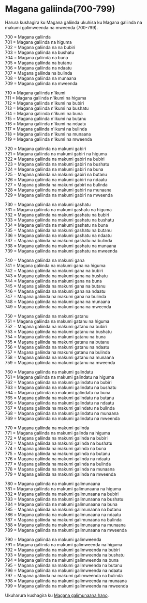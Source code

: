 # Magana galiinda(700-799)

Harura kushagira ku Magana galiinda ukuhisa ku Magana galiinda na makumi galimweenda na mweenda (700-799).

700 = Magana galiinda  
701 = Magana galiinda na higuma  
702 = Magana galiinda na na bubiri  
703 = Magana galiinda na bushatu  
704 = Magana galiinda na buna  
705 = Magana galiinda na butanu  
706 = Magana galiinda na ndaatu  
707 = Magana galiinda na bulinda  
708 = Magana galiinda na munaana  
709 = Magana galiinda na mweenda

710 = Magana galiinda n'ikumi  
711 = Magana galiinda n'ikumi na higuma  
712 = Magana galiinda n'ikumi na bubiri  
713 = Magana galiinda n'ikumi na bushatu  
714 = Magana galiinda n'ikumi na buna  
715 = Magana galiinda n'ikumi na butanu  
716 = Magana galiinda n'ikumi na ndaatu  
717 = Magana galiinda n'ikumi na bulinda  
718 = Magana galiinda n'ikumi na munaana  
719 = Magana galiinda n'ikumi na mweenda

720 = Magana galiinda na makumi gabiri  
721 = Magana galiinda na makumi gabiri na higuma  
722 = Magana galiinda na makumi gabiri na bubiri  
723 = Magana galiinda na makumi gabiri na bushatu  
724 = Magana galiinda na makumi gabiri na buna  
725 = Magana galiinda na makumi gabiri na butanu  
726 = Magana galiinda na makumi gabiri na ndaatu  
727 = Magana galiinda na makumi gabiri na bulinda  
728 = Magana galiinda na makumi gabiri na munaana  
729 = Magana galiinda na makumi gabiri na mweenda

730 = Magana galiinda na makumi gashatu  
731 = Magana galiinda na makumi gashatu na higuma  
732 = Magana galiinda na makumi gashatu na bubiri  
733 = Magana galiinda na makumi gashatu na bushatu  
734 = Magana galiinda na makumi gashatu na buna  
735 = Magana galiinda na makumi gashatu na butanu  
736 = Magana galiinda na makumi gashatu na ndaatu  
737 = Magana galiinda na makumi gashatu na bulinda  
738 = Magana galiinda na makumi gashatu na munaana  
739 = Magana galiinda na makumi gashatu na mweenda

740 = Magana galiinda na makumi gana  
741 = Magana galiinda na makumi gana na higuma  
742 = Magana galiinda na makumi gana na bubiri  
743 = Magana galiinda na makumi gana na bushatu  
744 = Magana galiinda na makumi gana na buna  
745 = Magana galiinda na makumi gana na butanu  
746 = Magana galiinda na makumi gana na ndaatu  
747 = Magana galiinda na makumi gana na bulinda  
748 = Magana galiinda na makumi gana na munaana  
749 = Magana galiinda na makumi gana na mweenda

750 = Magana galiinda na makumi gatanu  
751 = Magana galiinda na makumi gatanu na higuma  
752 = Magana galiinda na makumi gatanu na bubiri  
753 = Magana galiinda na makumi gatanu na bushatu  
754 = Magana galiinda na makumi gatanu na buna  
755 = Magana galiinda na makumi gatanu na butanu  
756 = Magana galiinda na makumi gatanu na ndaatu  
757 = Magana galiinda na makumi gatanu na bulinda  
758 = Magana galiinda na makumi gatanu na munaana  
759 = Magana galiinda na makumi gatanu na mweenda

760 = Magana galiinda na makumi galindatu  
761 = Magana galiinda na makumi galindatu na higuma  
762 = Magana galiinda na makumi galindatu na bubiri  
763 = Magana galiinda na makumi galindatu na bushatu  
764 = Magana galiinda na makumi galindatu na buna  
765 = Magana galiinda na makumi galindatu na butanu  
766 = Magana galiinda na makumi galindatu na ndaatu  
767 = Magana galiinda na makumi galindatu na bulinda  
768 = Magana galiinda na makumi galindatu na munaana  
769 = Magana galiinda na makumi galindatu na mweenda

770 = Magana galiinda na makumi galinda  
771 = Magana galiinda na makumi galinda na higuma  
772 = Magana galiinda na makumi galinda na bubiri  
773 = Magana galiinda na makumi galinda na bushatu  
774 = Magana galiinda na makumi galinda na buna  
775 = Magana galiinda na makumi galinda na butanu  
776 = Magana galiinda na makumi galinda na ndaatu  
777 = Magana galiinda na makumi galinda na bulinda  
778 = Magana galiinda na makumi galinda na munaana  
779 = Magana galiinda na makumi galinda na mweenda

780 = Magana galiinda na makumi galimunaana  
781 = Magana galiinda na makumi galimunaana na higuma  
782 = Magana galiinda na makumi galimunaana na bubiri  
783 = Magana galiinda na makumi galimunaana na bushatu  
784 = Magana galiinda na makumi galimunaana na buna  
785 = Magana galiinda na makumi galimunaana na butanu  
786 = Magana galiinda na makumi galimunaana na ndaatu  
787 = Magana galiinda na makumi galimunaana na bulinda  
788 = Magana galiinda na makumi galimunaana na munaana  
789 = Magana galiinda na makumi galimunaana na mweenda

790 = Magana galiinda na makumi galimweenda  
791 = Magana galiinda na makumi galimweenda na higuma  
792 = Magana galiinda na makumi galimweenda na bubiri  
793 = Magana galiinda na makumi galimweenda na bushatu  
794 = Magana galiinda na makumi galimweenda na buna  
795 = Magana galiinda na makumi galimweenda na butanu  
796 = Magana galiinda na makumi galimweenda na ndaatu  
797 = Magana galiinda na makumi galimweenda na bulinda  
798 = Magana galiinda na makumi galimweenda na munaana  
799 = Magana galiinda na makumi galimweenda na mweenda

Ukuharura kushagira ku [Magana galimunaana hano](./magana-galimunaana).
